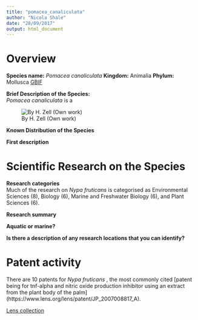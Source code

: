 ```yaml
---
title: "pomacea_canaliculata"
author: "Nicola Shale"
date: "28/09/2017"
output: html_document
---
```

# Overview

**Species name:** *Pomacea canaliculata*
**Kingdom:** Animalia
**Phylum:** Mollusca [GBIF](https://www.gbif.org/species/2292582)
  
**Brief Description of the Species:**  
*Pomacea canaliculata* is a 

![By H. Zell (Own work)](/Users/NicolaShale/Documents/GitHub/asean_marine/Nicky's summaries/images/Pomacea_canaliculata_01.jpg)


**Known Distribution of the Species**  



**First description**  
 

# Scientific Research on the Species 

**Research categories**  
Much of the research on *Nypa fruticans*  is categorised as Environmental Sciences (8), Biology (6), Marine and Freshwater Biology (6), and Plant Sciences (6).   

**Research summary**  

**Aquatic or marine?**  


**Is there a description of any research locations that you can identify?**  


# Patent activity
There are 10 patents for *Nypa fruticans* , the most commonly cited [patent being for tnf-alpha and nitric oxide production inhibitor using an extract from the plant body of the palm] (https://www.lens.org/lens/patent/JP_2007008817_A).


[Lens collection](https://www.lens.org/lens/collection/24984)
